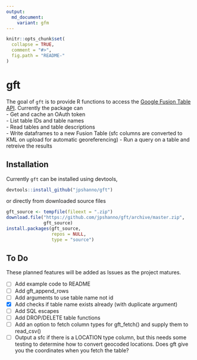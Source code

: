 ```yaml
---
output:
  md_document:
    variant: gfm
---
```


<!-- README.md is generated from README.Rmd. Please edit that file -->

```r
knitr::opts_chunk$set(
  collapse = TRUE,
  comment = "#>",
  fig.path = "README-"
)
```

# gft

The goal of `gft` is to provide R functions to access the [Google Fusion Table API](https://developers.google.com/fusiontables/). Currently the package can  
  - Get and cache an OAuth token  
  - List table IDs and table names  
  - Read tables and table descriptions  
  - Write dataframes to a new Fusion Table (sfc columns are converted to KML on upload for automatic georeferencing)
  - Run a query on a table and retreive the results

## Installation

Currently `gft` can be installed using devtools,
```r
devtools::install_github("jpshanno/gft")
```

or directly from downloaded source files
```r
gft_source <- tempfile(fileext = ".zip")
download.file("https://github.com/jpshanno/gft/archive/master.zip",
              gft_source)
install.packages(gft_source, 
                 repos = NULL,
                 type = "source")
```


## To Do
These planned features will be added as Issues as the project 
matures.

  - [ ] Add example code to README
  - [ ] Add gft_append_rows
  - [ ] Add arguments to use table name not id
  - [x] Add checks if table name exists already (with duplicate argument)
  - [ ] Add SQL escapes
  - [ ] Add DROP/DELETE table functions
  - [ ] Add an option to fetch column types for gft_fetch() and supply them to read_csv()
  - [ ] Output a sfc if there is a LOCATION type column, but this needs some testing
   to determine how to convert geocoded locations. Does gft give you the
   coordinates when you fetch the table?
